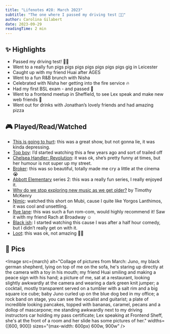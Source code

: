 ```yaml
---
title: "Lifenotes #28: March 2023"
subtitle: "The one where I passed my driving test 🚗🎉"
author: Carolina Gilabert
date: 2023-09-29
readingTime: 2 min
---
```



## ✨ Highlights

- Passed my driving test! 🚗🎉
- Went to a really fun pigs pigs pigs pigs pigs pigs pigs gig in Leicester
- Caught up with my friend Huai after AGES
- Went to a fun R&B brunch with Nisha
- Celebrated with Nisha her getting into the fire service 🔥
- Had my first BSL exam - and passed 🎉
- Went to a frontend meetup in Sheffield, to see Lex speak and make new web friends 💛
- Went out for drinks with Jonathan’s lovely friends and had amazing pizza

## 🎮 Played/Read/Watched

- [This is going to hurt](https://www.imdb.com/title/tt8681148/): this was a great show, but not gonna lie, it was kinda depressing.
- [Top boy](https://www.imdb.com/title/tt1830379/): I’d started watching this a few years ago and sort of trailed off
- [Chelsea Handler: Revolution](https://www.imdb.com/title/tt23711530/): it was ok, she’s pretty funny at times, but her humour is not super up my street.
- [Broker](https://www.imdb.com/title/tt13056052/): this was so beautiful, totally made me cry a little at the cinema 😭
- [Abbott Elementary](https://www.imdb.com/title/tt14218830/) series 2: this was a really fun series, I really enjoyed it.
- [Why do we stop exploring new music as we get older?](https://www.abc.net.au/news/2023-02-26/why-do-we-stop-exploring-music-as-we-age/102006492) by Timothy McKenry
- [Nimic](https://www.imdb.com/title/tt10651850/): watched this short on Mubi, cause I quite like Yorgos Lanthimos, it was cool and unsettling.
- [Rye lane](https://www.imdb.com/title/tt15893750/): this was such a fun rom-com, would highly recommend it! Saw it with my friend Rach at Broadway ☺️
- [Black ish](https://www.imdb.com/title/tt3487356/): I started watching this cause I was after a half hour comedy, but I didn’t really get on with it.
- [Loot](https://www.imdb.com/title/tt14271498/): this was ok, not amazing 🤷‍♀️

## 📸 Pics

<Image
    src={march}
    alt="Collage of pictures from March: Juno, my black german shepherd, lying on top of me on the sofa, he's staring up directly at the camera with a toy in his mouth; my friend Huai smiling and making a peace sign with his hand; a picture of me, sat at a restaurant, looking slightly awkwardly at the camera and wearing a dark green knit jumper; a cocktail, mostly transparent served on a tumbler with a salt rim and a big square ice cube; baby Juno curled up on the blue dog bed in my office; a rock band on stage, you can see the vocalist and guitarist; a plate of incredible looking pancakes, topped with bananas, caramel, pecans and a dollop of mascarpone; me standing awkwardly next to my driving instructors car holding my pass certificate; Lex speaking at Frontend Sheff, she's at the front of a room and her slide has some pictures of her."
    widths={[600, 900]}
    sizes="(max-width: 600px) 600w, 900w"
/>
